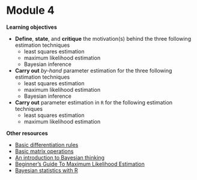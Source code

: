 # Module 4

**Learning objectives**

 + **Define**, **state**, and **critique** the motivation(s) behind the three following estimation techniques
   + least squares estimation
   + maximum likelihood estimation
   + Bayesian inference
 + **Carry out** *by-hand* parameter estimation for the three following estimation techniques
   + least squares estimation
   + maximum likelihood estimation
   + Bayesian inference
 + **Carry out** parameter estimation in `R` for the following estimation techniques
   + least squares estimation
   + maximum likelihood estimation

**Other resources**

 + [Basic differentiation rules](https://libraryguides.centennialcollege.ca/c.php?g=717032&p=5123102)
 + [Basic matrix operations](https://www.georgebrown.ca/sites/default/files/uploadedfiles/tlc/_documents/Basic_Matrix_Operations.pdf)
 + [An introduction to Bayesian thinking](https://statswithr.github.io/book/the-basics-of-bayesian-statistics.html)
 + [Beginner's Guide To Maximum Likelihood Estimation](https://www.aptech.com/blog/beginners-guide-to-maximum-likelihood-estimation-in-gauss/)
 + [Bayesian statistics with R](https://oliviergimenez.github.io/bayesian-stats-with-R/)